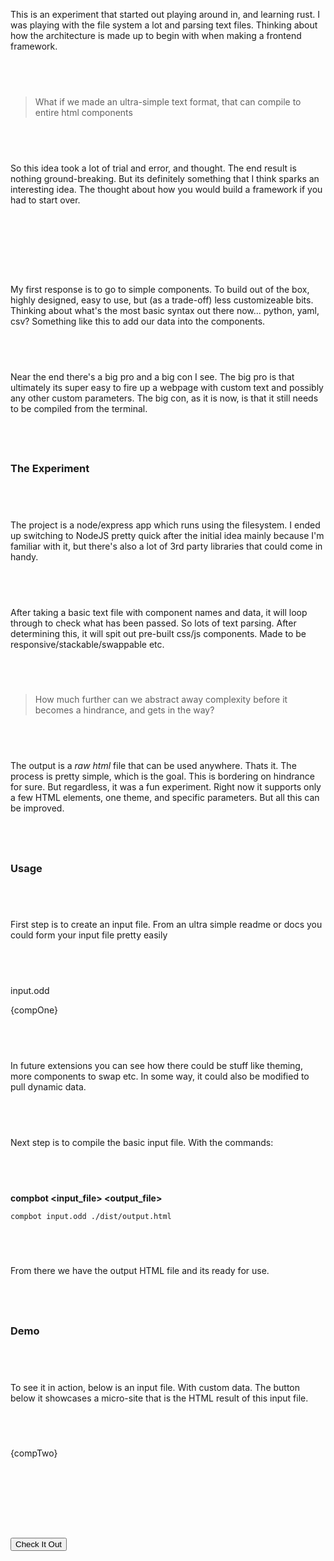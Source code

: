 
This is an experiment that started out playing around in, and learning rust. I was playing with the file system a lot and parsing text files. Thinking about how the architecture is made up to begin with when making a frontend framework.

&nbsp;&nbsp;
-----

> What if we made an ultra-simple text format, that can compile to entire html components

&nbsp;&nbsp;
-----

So this idea took a lot of trial and error, and thought. The end result is nothing ground-breaking. But its definitely something that I think sparks an interesting idea. The thought about how you would build a framework if you had to start over.

&nbsp;&nbsp;
-----

<ImageOne src="os.png" alt="OS Spinner"
  caption="( Infographic of component flow ) input.odd -> terminal -> output.html" />

&nbsp;&nbsp;
-----

My first response is to go to simple components. To build out of the box, highly designed, easy to use, but (as a trade-off) less customizeable bits. Thinking about what's the most basic syntax out there now... python, yaml, csv? Something like this to add our data into the components.

&nbsp;&nbsp;
-----

Near the end there's a big pro and a big con I see. The big pro is that ultimately its super easy to fire up a webpage with custom text and possibly any other custom parameters. The big con, as it is now, is that it still needs to be compiled from the terminal.

&nbsp;&nbsp;
-----

### The Experiment

&nbsp;&nbsp;
-----

The project is a node/express app which runs using the filesystem. I ended up switching to NodeJS pretty quick after the initial idea mainly because I'm familiar with it, but there's also a lot of 3rd party libraries that could come in handy.

&nbsp;&nbsp;
-----

After taking a basic text file with component names and data, it will loop through to check what has been passed. So lots of text parsing. After determining this, it will spit out pre-built css/js components. Made to be responsive/stackable/swappable etc.

&nbsp;&nbsp;
-----

>How much further can we abstract away complexity before it becomes a hindrance, and gets in the way?

&nbsp;&nbsp;
-----

The output is a _raw html_ file that can be used anywhere. Thats it. The process is pretty simple, which is the goal. This is bordering on hindrance for sure. But regardless, it was a fun experiment. Right now it supports only a few HTML elements, one theme, and specific parameters. But all this can be improved.

&nbsp;&nbsp;
-----

### Usage

&nbsp;&nbsp;
-----

First step is to create an input file. From an ultra simple readme or docs you could form your input file pretty easily

&nbsp;&nbsp;
-----

<div className="text-yellow mb-4">input.odd</div>

<Highlight language="shell">{compOne}</Highlight>

&nbsp;&nbsp;
-----

In future extensions you can see how there could be stuff like theming, more components to swap etc. In some way, it could also be modified to pull dynamic data.

&nbsp;&nbsp;
-----

Next step is to compile the basic input file. With the commands:

&nbsp;&nbsp;
-----

**compbot <input_file> <output_file>**

`compbot input.odd ./dist/output.html`

&nbsp;&nbsp;
-----

From there we have the output HTML file and its ready for use.

&nbsp;&nbsp;
-----

### Demo

&nbsp;&nbsp;
-----

To see it in action, below is an input file. With custom data. The button below it showcases a micro-site that is the HTML result of this input file.

&nbsp;&nbsp;
-----

<Highlight language="shell">{compTwo}</Highlight>

&nbsp;&nbsp;
-----

&nbsp;&nbsp;
-----

<Button href="/lab/component-maker-demo" className="block gr-tw-3 py-6 px-8 max-w-xs mx-auto rounded hover:opacity-75 text-center" target="_blank">
<span className="text-white">Check It Out</span></Button>
